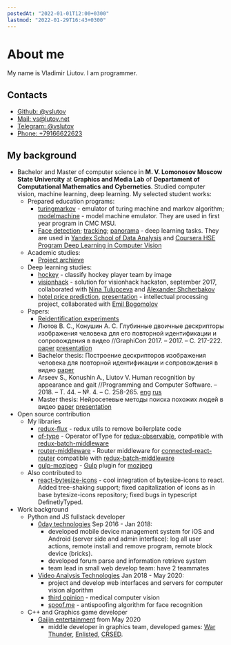 ```yaml
---
postedAt: "2022-01-01T12:00+0300"
lastmod: "2022-01-29T16:43+0300"
---
```

# About me


My name is Vladimir Liutov. I am programmer.

## Contacts


- [<GitHub width="1em" height="1em" /> Github: @vslutov](https://github.com/vslutov)
- [<Mail width="1em" height="1em" /> Mail: vs@lutov.net](mailto:vs@lutov.net)
- [<Send width="1em" height="1em" /> Telegram: @vslutov](https://t.me/vslutov)
- [<Mobile width="1em" height="1em" /> Phone: +79166622623](tel:+79166622623)

## My background

- Bachelor and Master of computer science in **M. V. Lomonosov Moscow State
  Univercity** at **Graphics and Media Lab** of **Departament of Computational
  Mathematics and Cybernetics**. Studied computer vision, machine learning, deep
  learning. My selected student works:
  - Prepared education programs:
    - [<GitHub width="1em" height="1em" />
      turingmarkov](https://github.com/vslutov/turingmarkov) - emulator of
      turing machine and markov algorithm;
      [<GitHub width="1em" height="1em" />
      modelmachine](https://github.com/vslutov/modelmachine) - model machine
      emulator. They are used in first year program in CMC MSU.
    - [<GitHub width="1em" height="1em" />
      Face detection](https://github.com/vslutov/face-detection);
      [<GitHub width="1em" height="1em" />
      tracking](https://github.com/vslutov/tracking_task);
      [<GitHub width="1em" height="1em" />
      panorama](https://github.com/vslutov/panorama-public) - deep learning
      tasks. They are used in
      [Yandex School of Data Analysis](https://yandexdataschool.com/) and
      [Coursera HSE Program Deep Learning in Computer Vision](https://www.coursera.org/learn/deep-learning-in-computer-vision)
  - Academic studies:
    - [<GitHub width="1em" height="1em" /> Project archieve](https://github.com/vslutov/cmc-archieve)
  - Deep learning studies:
    - [<GitHub width="1em" height="1em" />
      hockey](https://github.com/vslutov/hockey-player-classificator) -
      classify hockey player team by image
    - [<GitHub width="1em" height="1em" /> visionhack](https://github.com/vslutov/visionhack) -
      solution for visionhack hackaton, september 2017, collaborated with
      [Nina Tulupceva](https://github.com/ninatu) and
      [Alexander Shcherbakov](https://github.com/AlexandrShcherbakov)
    - [<GitHub width="1em" height="1em" /> hotel price prediction](https://github.com/vslutov/IntellectualProcessing-Project),
      [presentation](https://github.com/vslutov/IntellectualProcessing-Project/releases/download/v1.0/presentation_shpere_mail_booking_com.pdf) -
      intellectual processing project, collaborated with
      [Emil Bogomolov](https://github.com/zetyquickly)
  - Papers:
    - [<GitHub width="1em" height="1em" />
      Reidentification experiments](https://github.com/vslutov/reidentification)
    - Лютов В. С., Конушин А. С. Глубинные двоичные дескрипторы изображения
      человека для его повторной идентификации и сопровождения в видео
      //GraphiCon 2017. – 2017. – С. 217-222. [paper](https://media.githubusercontent.com/media/vslutov/cmc-archieve/master/AcademicResearch/2017_graphicon_paper/paper/lutov-gc2017.pdf) [presentation](https://media.githubusercontent.com/media/vslutov/cmc-archieve/master/AcademicResearch/2017_graphicon_paper/presentation/main.pdf)
    - Bachelor thesis: Построение дескрипторов изображения человека для
      повторной идентификации и сопровождения в видео
      [paper](https://media.githubusercontent.com/media/vslutov/cmc-archieve/master/AcademicResearch/2017_bachelor_thesis/Lutov-diplom-2017.pdf)
    - Arseev S., Konushin A., Liutov V. Human recognition by appearance and
      gait //Programming and Computer Software. – 2018. – Т. 44. – №. 4. – С.
      258-265.
      [eng](https://media.githubusercontent.com/media/vslutov/cmc-archieve/master/AcademicResearch/2018_programming_paper/en/arseev-paper-programming.pdf) [rus](https://media.githubusercontent.com/media/vslutov/cmc-archieve/master/AcademicResearch/2018_programming_paper/ru/arseev-paper-programming.pdf)
    - Master thesis: Нейросетевые методы поиска похожих людей в видео [paper](https://media.githubusercontent.com/media/vslutov/cmc-archieve/master/AcademicResearch/2019_master_thesis/paper/Lutov-Diplom-2019.pdf) [presentation](https://media.githubusercontent.com/media/vslutov/cmc-archieve/master/AcademicResearch/2019_master_thesis/presentation/Lutov_presentation.pdf)
- Open source contribution
  - My libraries
    - [redux-flux](https://github.com/vslutov/redux-flux)  - redux utils to
      remove boilerplate code
    - [of-type](https://github.com/vslutov/of-type) - Operator ofType for
      [redux-observable](https://redux-observable.js.org/), compatible with
      [redux-batch-middleware](https://github.com/gravplats/redux-batch-middleware)
    - [router-middleware](https://github.com/vslutov/router-middleware) - Router
      middleware for
      [connected-react-router](https://github.com/supasate/connected-react-router)
      compatible with
      [redux-batch-middleware](https://github.com/gravplats/redux-batch-middleware)
    - [gulp-mozjpeg](https://github.com/vslutov/gulp-mozjpeg) -
      [Gulp](https://github.com/gulpjs/gulp) plugin for
      [mozjpeg](https://github.com/mozilla/mozjpeg)
  - Also contributed to
    - [react-bytesize-icons](https://github.com/Kilian/react-bytesize-icons) -
      cool integration of bytesize-icons to react. Added tree-shaking support;
      fixed capitalization of icons as in base bytesize-icons repository;
      fixed bugs in typescript DefinetlyTyped.
- Work background
  - Python and JS fullstack developer
    - [0day technologies](https://0day.llc/) Sep 2016 - Jan 2018:
      - developed mobile device management system for iOS and Android
        (server side and admin interface): log all user actions, remote install
        and remove program, remote block device (bricks).
      - developed forum parse and information retrieve system
      - team lead in small web develop team: have 2 teammates
    - [Video Analysis Technologies](https://tevian.ru/) Jan 2018 - May 2020:
      - project and develop web interfaces and servers for computer vision
        algorithm
      - [third opinion](https://3opinion.ai/en/) - medical computer vision
      - [spoof.me](https://spoof.me/) - antispoofing algorithm for face
        recognition
  - C++ and Graphics game developer
    - [Gaijin entertainment](https://www.gaijinent.com/en) from May 2020
      - middle developer in graphics team, developed games:
        [War Thunder](https://warthunder.ru/ru),
        [Enlisted](https://warthunder.ru/ru), [CRSED](https://crsed.net/ru/).
